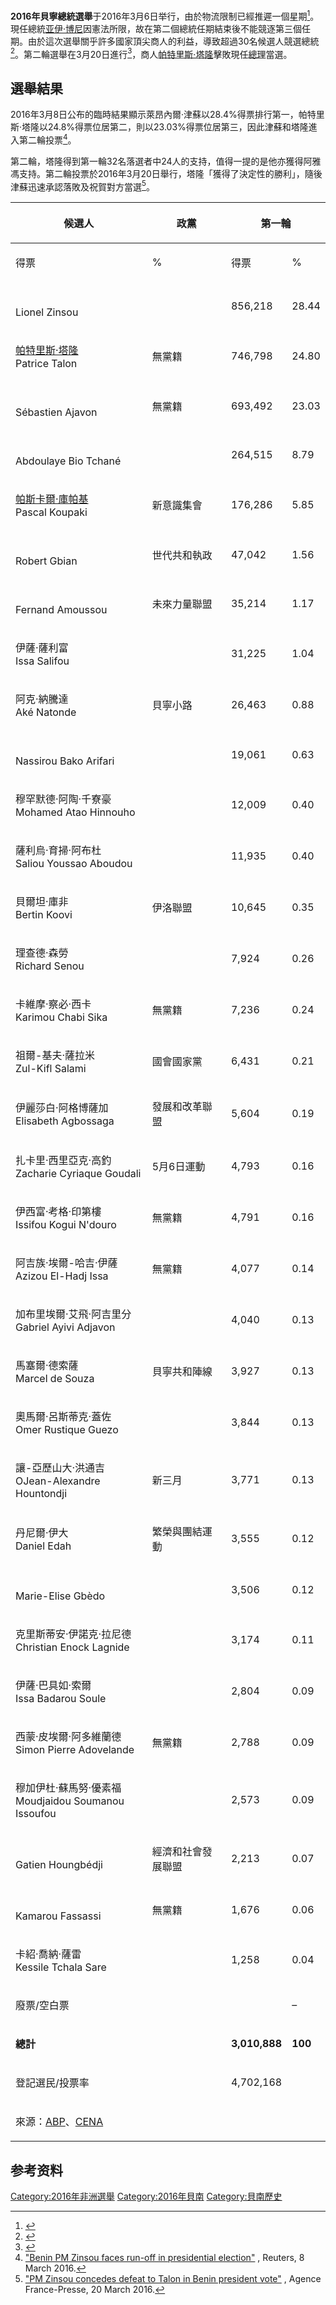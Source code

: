 {{多個問題|
{{Expand|time=2016-03-22T01:50:48+00:00}}
{{请求翻译|time=2016-03-22T01:50:48+00:00}} 
}}
{{Infobox election
| election_name      = 2016年貝寧總統選舉
| country            = Benin
| type               = presidential
| ongoing            = no
| previous_election  = 2011年貝寧總統選舉
| previous_year      = 2011
| next_election      = 2021年貝寧總統選舉
| next_year          = 2021
| election_date      = 2016年3月6日（第一輪）<br>2016年3月20日（第二輪）

| image1            = 
| color1            = DDDDDD
| nominee1          = [[帕特里斯·塔隆|帕特里斯·塔隆]]
| party1            = 無黨籍
| popular_vote1     = 2,015,889
| percentage1       = 65.39%

| image2            = 
| color2            = 56963F
| nominee2          = {{le|萊昂內爾·津蘇|Lionel Zinsou}}
| party2            = {{le|貝寧新興黨|Cowry Forces for an Emerging Benin}}
| popular_vote2     = 1,067,109
| percentage2       = 34.61%

| title             = [[贝宁总统|总统]]
| before_election   = [[亚伊·博尼|亚伊·博尼]]
| before_party      = {{le|貝寧新興黨|Cowry Forces for an Emerging Benin}}
| after_election    = [[帕特里斯·塔隆|帕特里斯·塔隆]]
| after_party       = 無黨籍
}}

'''2016年貝寧總統選舉'''于2016年3月6日举行，由於物流限制已經推遲一個星期<ref>{{cite news |date=2016-02-12 |title=Bénin: présidentielle reportée au 6 mars |url=http://www.bbc.com/afrique/region/2016/02/160212_benin |language=fr |publisher=BBC |accessdate=2016-03-22 |archive-date=2016-12-20 |archive-url=https://web.archive.org/web/20161220070401/http://www.bbc.com/afrique/region/2016/02/160212_benin |dead-url=no }}</ref>。現任總統[[亚伊·博尼|亚伊·博尼]]因憲法所限，故在第二個總統任期結束後不能競逐第三個任期。由於這次選舉關乎許多國家頂尖商人的利益，導致超過30名候選人競選總統<ref>{{Cite web| url = http://www.africanews.com/2016/02/11/benin-s-campaign-trail-gets-busier-ahead-of-polls/| title = Benin’s campaign trail gets busier ahead of polls| website = africanews.channel| access-date = 2016-02-25| archive-date = 2017-07-21| archive-url = https://web.archive.org/web/20170721134839/http://www.africanews.com/2016/02/11/benin-s-campaign-trail-gets-busier-ahead-of-polls//| dead-url = no}}</ref>。第二輪選舉在3月20日進行<ref>{{Cite web| url = http://www.voanews.com/content/record-33-candidates-vying-for-benin-presidency/3217961.html| title = Record 33 Candidates Vying for Benin Presidency| website = VOA| access-date = 2016-03-05| archive-date = 2016-03-04| archive-url = https://web.archive.org/web/20160304094321/http://www.voanews.com/content/record-33-candidates-vying-for-benin-presidency/3217961.html| dead-url = no}}</ref>，商人[[帕特里斯·塔隆|帕特里斯·塔隆]]擊敗現任[[總理|總理]]{{le|萊昂內爾·津蘇|Lionel Zinsou}}當選。

==選舉結果==
2016年3月8日公布的臨時結果顯示萊昂內爾·津蘇以28.4%得票排行第一，帕特里斯·塔隆以24.8%得票位居第二，{{link-fr|塞巴斯蒂安·阿雅馮|Sébastien Ajavon}}則以23.03%得票位居第三，因此津蘇和塔隆進入第二輪投票<ref>[http://www.reuters.com/article/us-benin-election-idUSKCN0WA0XN "Benin PM Zinsou faces run-off in presidential election"] {{Wayback|url=http://www.reuters.com/article/us-benin-election-idUSKCN0WA0XN |date=20160314191836 }}, Reuters, 8 March 2016.</ref>。

第二輪，塔隆得到第一輪32名落選者中24人的支持，值得一提的是他亦獲得阿雅馮支持。第二輪投票於2016年3月20日舉行，塔隆「獲得了決定性的勝利」，隨後津蘇迅速承認落敗及祝賀對方當選<ref>[http://news.yahoo.com/pm-zinsou-concedes-defeat-talon-benin-president-vote-030547985.html "PM Zinsou concedes defeat to Talon in Benin president vote"] {{Wayback|url=http://news.yahoo.com/pm-zinsou-concedes-defeat-talon-benin-president-vote-030547985.html |date=20160325052612 }}, Agence France-Presse, 20 March 2016.</ref>。

{| class=wikitable style=text-align:right
!rowspan=2|候選人
!rowspan=2|政黨
!colspan=2|第一輪
!colspan=2|第二輪
|-
!得票
!%
!得票
!%
|-
|align=left|{{le|萊昂內爾·津蘇|Lionel Zinsou}}<br>Lionel Zinsou||align=left|{{le|貝寧新興黨|Cowry Forces for an Emerging Benin}}||856,218||28.44||1,067,109||34.61
|-
|align=left|[[帕特里斯·塔隆|帕特里斯·塔隆]]<br>Patrice Talon||align=left|無黨籍||746,798||24.80||2,015,889||65.39
|-
|align=left|{{link-fr|塞巴斯蒂安·阿雅馮|Sébastien Ajavon}}<br>Sébastien Ajavon||align=left|無黨籍||693,492||23.03||colspan=2 rowspan=31|
|-
|align=left|{{link-fr|阿卜杜拉耶·比奧-查內|Abdoulaye Bio-Tchané}}<br>Abdoulaye Bio Tchané||align=left|{{le|貝寧勝利聯盟|Alliance for a Triumphant Benin}}||264,515||8.79
|-
|align=left|[[帕斯卡爾·庫帕基|帕斯卡爾·庫帕基]]<br>Pascal Koupaki||align=left|新意識集會||176,286||5.85
|-
|align=left|{{link-fr|羅伯特·比安|Robert Gbian}}<br>Robert Gbian||align=left|世代共和執政||47,042||1.56
|-
|align=left|{{link-fr|費爾南·阿穆蘇|Fernand Amoussou}}<br>Fernand Amoussou||align=left|未來力量聯盟||35,214||1.17
|-
|align=left|伊薩·薩利富<br>Issa Salifou||align=left|{{le|救濟聯盟|Union for Relief}}||31,225||1.04
|-
|align=left|阿克·納騰達<br>Aké Natonde||align=left|貝寧小路||26,463||0.88
|-
|align=left|{{le|納西魯·巴科·阿里法里|Nassirou Bako Arifari}}<br>Nassirou Bako Arifari||align=left|{{le|阿馬納聯盟|Amana Alliance}}||19,061||0.63
|-
|align=left|穆罕默德·阿陶·千寮豪<br>Mohamed Atao Hinnouho||align=left|{{le|維蘇阿桃黨|Résoatao Party}}||12,009||0.40
|-
|align=left|薩利烏·育掃·阿布杜<br>Saliou Youssao Aboudou||align=left| ||11,935||0.40
|-
|align=left|貝爾坦·庫非<br>Bertin Koovi||align=left|伊洛聯盟||10,645||0.35
|-
|align=left|理查德·森勞<br>Richard Senou||align=left| ||7,924||0.26
|-
|align=left|卡維摩·察必·西卡<br>Karimou Chabi Sika||align=left|無黨籍||7,236||0.24
|-
|align=left|祖爾-基夫·薩拉米<br>Zul-Kifl Salami||align=left|國會國家黨||6,431||0.21
|-
|align=left|伊麗莎白·阿格博薩加<br>Elisabeth Agbossaga||align=left|發展和改革聯盟||5,604||0.19
|-
|align=left|扎卡里·西里亞克·高釣<br>Zacharie Cyriaque Goudali||align=left|5月6日運動||4,793||0.16
|-
|align=left|伊西富·考格·印第樓<br>Issifou Kogui N'douro||align=left|無黨籍||4,791||0.16
|-
|align=left|阿吉族·埃爾-哈吉·伊薩<br>Azizou El-Hadj Issa||align=left|無黨籍||4,077||0.14
|-
|align=left|加布里埃爾·艾飛·阿吉里分<br>Gabriel Ayivi Adjavon||align=left| ||4,040||0.13
|-
|align=left|馬塞爾·德索薩<br>Marcel de Souza||align=left|貝寧共和陣線||3,927||0.13
|-
|align=left|奧馬爾·呂斯蒂克·蓋佐<br>Omer Rustique Guezo||align=left| ||3,844||0.13
|-
|align=left|讓-亞歷山大·洪通吉<br>OJean-Alexandre Hountondji||align=left|新三月||3,771||0.13
|-
|align=left|丹尼爾·伊大<br>Daniel Edah||align=left|繁榮與團結運動||3,555||0.12
|-
|align=left|{{le|瑪麗-艾利斯·格貝多|Marie-Elise Gbèdo}}<br>Marie-Elise Gbèdo||align=left| ||3,506||0.12
|-
|align=left|克里斯蒂安·伊諾克·拉尼德<br>Christian Enock Lagnide||align=left| ||3,174||0.11
|-
|align=left|伊薩·巴具如·索爾<br>Issa Badarou Soule||align=left| ||2,804||0.09
|-
|align=left|西蒙·皮埃爾·阿多維蘭德<br>Simon Pierre Adovelande||align=left|無黨籍||2,788||0.09
|-
|align=left|穆加伊杜·蘇馬努·優素福<br>Moudjaidou Soumanou Issoufou||align=left| ||2,573||0.09
|-
|align=left|{{le|加蒂安·洪貝吉|Gatien Houngbédji}}<br>Gatien Houngbédji||align=left|經濟和社會發展聯盟||2,213||0.07
|-
|align=left|{{le|格瑪魯·法薩西|Kamarou Fassassi}}<br>Kamarou Fassassi||align=left|無黨籍||1,676||0.06
|-
|align=left|卡紹·喬納·薩雷<br>Kessile Tchala Sare||align=left| ||1,258||0.04
|-
|align=left colspan=2|廢票/空白票|| ||–|| ||–
|-
|align=left colspan=2|'''總計'''||'''3,010,888'''||'''100'''||'''3,082,998'''||'''100'''
|-
|align=left colspan=2|登記選民/投票率||4,702,168|| ||4,702,168||
|-
|align=left colspan=6|來源：[http://www.agencebeninpresse.info/affiche_depeche.php?rubrique=Politique&sousrubrique=Pr%C3%A9sidentielle%202016&id=318 ABP]{{dead link|date=2018年2月 |bot=InternetArchiveBot |fix-attempted=yes }}、[https://twitter.com/Cenabenin2016?ref_src=twsrc%5Etfw CENA]{{Wayback|url=https://twitter.com/Cenabenin2016?ref_src=twsrc%5Etfw |date=20170609020529 }}
|}

==参考资料==
{{reflist}}

{{貝寧選舉}}
[[Category:2016年非洲選舉|Category:2016年非洲選舉]]
[[Category:2016年貝南|Category:2016年貝南]]
[[Category:貝南歷史|Category:貝南歷史]]